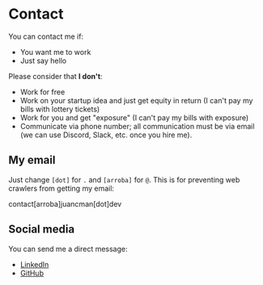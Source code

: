 # Contact

You can contact me if:

- You want me to work
- Just say hello

Please consider that **I don't**:

- Work for free
- Work on your startup idea and just get equity in return (I can't pay my bills
  with lottery tickets)
- Work for you and get "exposure" (I can't pay my bills with exposure)
- Communicate via phone number; all communication must be via email (we can use
  Discord, Slack, etc. once you hire me).

## My email

Just change `[dot]` for `.` and `[arroba]` for `@`. This is for preventing web
crawlers from getting my email:

contact[arroba]juancman[dot]dev

## Social media

You can send me a direct message:

- [LinkedIn](https://www.linkedin.com/in/juancmandev/)
- [GitHub](https://github.com/juancmandev)
